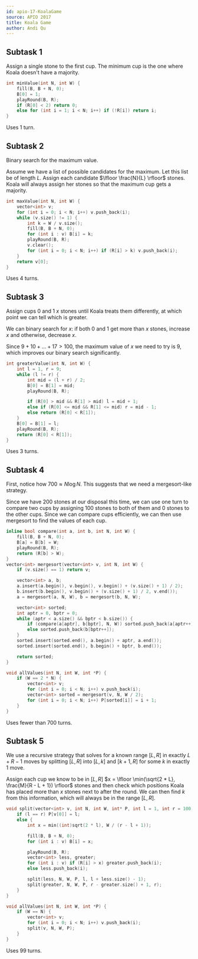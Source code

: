 ---
id: apio-17-KoalaGame
source: APIO 2017
title: Koala Game
author: Andi Qu
---

## Subtask 1

Assign a single stone to the first cup. The minimum cup is the one where Koala
doesn't have a majority.

```cpp
int minValue(int N, int W) {
	fill(B, B + N, 0);
	B[0] = 1;
	playRound(B, R);
	if (R[0] < 2) return 0;
	else for (int i = 1; i < N; i++) if (!R[i]) return i;
}
```

Uses 1 turn.

## Subtask 2

Binary search for the maximum value.

Assume we have a list of possible candidates for the maximum. Let this list be
of length $L$. Assign each candidate $\lfloor \frac{N}{L} \rfloor$ stones. Koala
will always assign her stones so that the maximum cup gets a majority.

```cpp
int maxValue(int N, int W) {
	vector<int> v;
	for (int i = 0; i < N; i++) v.push_back(i);
	while (v.size() != 1) {
		int k = W / v.size();
		fill(B, B + N, 0);
		for (int i : v) B[i] = k;
		playRound(B, R);
		v.clear();
		for (int i = 0; i < N; i++) if (R[i] > k) v.push_back(i);
	}
	return v[0];
}
```

Uses 4 turns.

## Subtask 3

Assign cups 0 and 1 $x$ stones until Koala treats them differently, at which
point we can tell which is greater.

We can binary search for $x$: if both 0 and 1 get more than $x$ stones, increase
$x$ and otherwise, decrease $x$.

Since $9 + 10 + \dots + 17 > 100$, the maximum value of $x$ we need to try is 9,
which improves our binary search significantly.

```cpp
int greaterValue(int N, int W) {
	int l = 1, r = 9;
	while (l != r) {
		int mid = (l + r) / 2;
		B[0] = B[1] = mid;
		playRound(B, R);

		if (R[0] > mid && R[1] > mid) l = mid + 1;
		else if (R[0] <= mid && R[1] <= mid) r = mid - 1;
		else return (R[0] < R[1]);
	}
	B[0] = B[1] = l;
	playRound(B, R);
	return (R[0] < R[1]);
}
```

Uses 3 turns.

## Subtask 4

First, notice how $700 \approx N \log N$. This suggests that we need a
mergesort-like strategy.

Since we have 200 stones at our disposal this time, we can use one turn to
compare two cups by assigning 100 stones to both of them and 0 stones to the
other cups. Since we can compare cups efficiently, we can then use mergesort to
find the values of each cup.

```cpp
inline bool compare(int a, int b, int N, int W) {
	fill(B, B + N, 0);
	B[a] = B[b] = W;
	playRound(B, R);
	return (R[b] > W);
}
vector<int> mergesort(vector<int> v, int N, int W) {
	if (v.size() == 1) return v;

	vector<int> a, b;
	a.insert(a.begin(), v.begin(), v.begin() + (v.size() + 1) / 2);
	b.insert(b.begin(), v.begin() + (v.size() + 1) / 2, v.end());
	a = mergesort(a, N, W), b = mergesort(b, N, W);

	vector<int> sorted;
	int aptr = 0, bptr = 0;
	while (aptr < a.size() && bptr < b.size()) {
		if (compare(a[aptr], b[bptr], N, W)) sorted.push_back(a[aptr++]);
		else sorted.push_back(b[bptr++]);
	}
	sorted.insert(sorted.end(), a.begin() + aptr, a.end());
	sorted.insert(sorted.end(), b.begin() + bptr, b.end());

	return sorted;
}

void allValues(int N, int W, int *P) {
	if (W == 2 * N) {
		vector<int> v;
		for (int i = 0; i < N; i++) v.push_back(i);
		vector<int> sorted = mergesort(v, N, W / 2);
		for (int i = 0; i < N; i++) P[sorted[i]] = i + 1;
	}
}
```

Uses fewer than 700 turns.

## Subtask 5

We use a recursive strategy that solves for a known range $[L, R]$ in exactly
$L + R - 1$ moves by splitting $[L, R]$ into $[L, k]$ and $[k + 1, R]$ for some
$k$ in exactly 1 move.

Assign each cup we know to be in $[L, R]$
$x = \lfloor \min(\sqrt{2 * L}, \frac{M}{R - L + 1}) \rfloor$ stones and then
check which positions Koala has placed more than $x$ stones next to after the
round. We can then find $k$ from this information, which will always be in the
range $[L, R]$.

```cpp
void split(vector<int> v, int N, int W, int* P, int l = 1, int r = 100) {
	if (l == r) P[v[0]] = l;
	else {
		int x = min((int)sqrt(2 * l), W / (r - l + 1));

		fill(B, B + N, 0);
		for (int i : v) B[i] = x;

		playRound(B, R);
		vector<int> less, greater;
		for (int i : v) if (R[i] > x) greater.push_back(i);
		else less.push_back(i);

		split(less, N, W, P, l, l + less.size() - 1);
		split(greater, N, W, P, r - greater.size() + 1, r);
	}
}

void allValues(int N, int W, int *P) {
	if (W == N) {
		vector<int> v;
		for (int i = 0; i < N; i++) v.push_back(i);
		split(v, N, W, P);
	}
}
```

Uses 99 turns.
